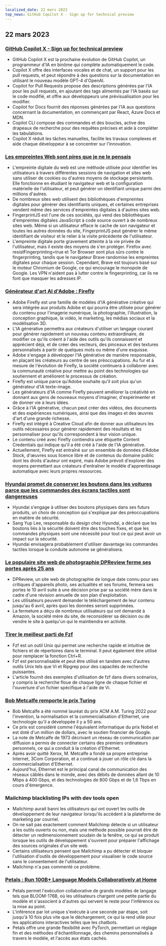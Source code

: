 ```yaml
---
localized_date: 22 mars 2023
top_news: GitHub Copilot X - Sign up for technical preview
---
```










<CallToAction />

<Steps>

## 22 mars 2023

### [GitHub Copilot X - Sign up for technical preview](https://github.blog/2023-03-22-github-copilot-x-the-ai-powered-developer-experience/?ref=hackernewsgpt.com)

- GitHub Copilot X est la prochaine évolution de GitHub Copilot, un programmeur d'IA en binôme qui complète automatiquement le code.
- Copilot X offre des interfaces vocales et de chat, un support pour les pull requests, et peut répondre à des questions sur la documentation en utilisant le nouveau modèle GPT-4 d'OpenAI.
- Copilot for Pull Requests propose des descriptions générées par l'IA pour les pull requests, en ajoutant des tags alimentés par l'IA basés sur le code modifié, et offre aux développeurs une prévisualisation pour les modifier.
- Copilot for Docs fournit des réponses générées par l'IA aux questions concernant la documentation, en commençant par React, Azure Docs et MDN.
- Copilot CLI compose des commandes et des boucles, active des drapeaux de recherche pour des requêtes précises et aide à compléter les tabulations.
- Copilot X réduit les tâches manuelles, facilite les travaux complexes et aide chaque développeur à se concentrer sur l'innovation.

### [Les empreintes Web sont pires que je ne le pensais](https://www.bitestring.com/posts/2023-03-19-web-fingerprinting-is-worse-than-I-thought.html?ref=hackernewsgpt.com)

- L'empreinte digitale du web est une méthode utilisée pour identifier les utilisateurs à travers différentes sessions de navigation et sites web sans utiliser de cookies ou d'autres moyens de stockage persistants. Elle fonctionne en étudiant le navigateur web et la configuration matérielle de l'utilisateur, et peut générer un identifiant unique parmi des millions d'autres.
- De nombreux sites web utilisent des bibliothèques d'empreintes digitales pour générer des identifiants uniques, et certaines entreprises vendent même des services d'empreintes digitales à d'autres sites web.
- FingerprintJS est l'une de ces sociétés, qui vend des bibliothèques d'empreintes digitales JavaScript à code source ouvert à de nombreux sites web. Même si un utilisateur efface le cache de son navigateur et toutes les autres données du site, FingerprintJS peut générer le même identifiant de visiteur et le relier à la visite précédente de l'utilisateur.
- L'empreinte digitale porte gravement atteinte à la vie privée de l'utilisateur, mais il existe des moyens de s'en protéger. Firefox avec resistFingerprinting=true et Tor Browser sont plus sûrs contre le fingerprinting, tandis que le navigateur Brave randomise les empreintes digitales pour chaque session. Cependant, Brave est toujours basé sur le moteur Chromium de Google, ce qui encourage le monopole de Google. Les VPN n'aident pas à lutter contre le fingerprinting, car ils ne font que masquer les adresses IP.

### [Générateur d'art AI d'Adobe : Firefly](https://www.adobe.com/sensei/generative-ai/firefly.html?ref=hackernewsgpt.com)

- Adobe Firefly est une famille de modèles d'IA générative créative qui sera intégrée aux produits Adobe et qui pourra être utilisée pour générer du contenu pour l'imagerie numérique, la photographie, l'illustration, la conception graphique, la vidéo, le marketing, les médias sociaux et la modélisation 3D.
- L'IA générative permettra aux créateurs d'utiliser un langage courant pour générer rapidement un nouveau contenu extraordinaire, de modifier ce qu'ils créent à l'aide des outils qu'ils connaissent et apprécient déjà, et de créer des vecteurs, des pinceaux et des textures personnalisés à partir de quelques mots ou même d'une esquisse.
- Adobe s'engage à développer l'IA générative de manière responsable, en plaçant les créateurs au centre de ses préoccupations. Au fur et à mesure de l'évolution de Firefly, la société continuera à collaborer avec la communauté créative pour mettre au point des technologies qui soutiennent et améliorent le processus de création.
- Firefly est unique parce qu'Adobe souhaite qu'il soit plus qu'un générateur d'IA texte-image.
- Les générateurs d'IA comme Firefly peuvent améliorer la créativité en donnant aux gens de nouveaux moyens d'imaginer, d'expérimenter et de donner vie à leurs idées.
- Grâce à l'IA générative, chacun peut créer des vidéos, des documents et des expériences numériques, ainsi que des images et des œuvres d'art d'une grande richesse.
- Firefly est intégré à Creative Cloud afin de donner aux utilisateurs les outils nécessaires pour générer rapidement des résultats et les personnaliser pour qu'ils correspondent à leur vision unique.
- Le contenu créé avec Firefly contiendra une étiquette Content Credentials qui indique qu'il a été créé à l'aide de l'IA générative.
- Actuellement, Firefly est entraîné sur un ensemble de données d'Adobe Stock, d'œuvres sous licence libre et de contenus du domaine public dont les droits d'auteur ont expiré, mais Adobe prévoit d'explorer des moyens permettant aux créateurs d'entraîner le modèle d'apprentissage automatique avec leurs propres ressources.

### [Hyundai promet de conserver les boutons dans les voitures parce que les commandes des écrans tactiles sont dangereuses](https://www.thedrive.com/news/hyundai-promises-to-keep-buttons-in-cars-because-touchscreen-controls-are-dangerous?ref=hackernewsgpt.com)

- Hyundai s'engage à utiliser des boutons physiques dans ses futurs produits, un choix de conception qui s'explique par des préoccupations en matière de sécurité.
- Sang Yup Lee, responsable du design chez Hyundai, a déclaré que les boutons liés à la sécurité doivent être des touches fixes, et que les commandes physiques sont une nécessité pour tout ce qui peut avoir un impact sur la sécurité.
- Hyundai envisagera probablement d'utiliser davantage les commandes tactiles lorsque la conduite autonome se généralisera.

### [Le populaire site web de photographie DPReview ferme ses portes après 25 ans](https://www.dpreview.com/news/5901145460/dpreview-com-to-close?ref=hackernewsgpt.com)

- DPReview, un site web de photographie de longue date connu pour ses critiques d'appareils photo, ses actualités et ses forums, fermera ses portes le 10 avril suite à une décision prise par sa société mère dans le cadre d'une révision annuelle de son plan d'exploitation.
- Les utilisateurs peuvent demander le téléchargement de leur contenu jusqu'au 6 avril, après quoi les données seront supprimées.
- La fermeture a déçu de nombreux utilisateurs qui ont demandé à Amazon, la société mère du site, de reconsidérer sa décision ou de vendre le site à quelqu'un qui le maintiendra en activité.

### [Tirer le meilleur parti de Fzf](https://andrew-quinn.me/fzf/?ref=hackernewsgpt.com)

- Fzf est un outil Unix qui permet une recherche rapide et intuitive de fichiers et de répertoires dans le terminal. Il peut également être utilisé pour remplacer la fonction Ctrl+R.
- Fzf est personnalisable et peut être utilisé en tandem avec d'autres outils Unix tels que Vi et Ripgrep pour des capacités de recherche puissantes.
- L'article fournit des exemples d'utilisation de fzf dans divers scénarios, y compris la recherche floue de chaque ligne de chaque fichier et l'ouverture d'un fichier spécifique à l'aide de Vi.

### [Bob Metcalfe remporte le prix Turing](https://amturing.acm.org/?2023=&ref=hackernewsgpt.com)

- Bob Metcalfe a été nommé lauréat du prix ACM A.M. Turing 2022 pour l'invention, la normalisation et la commercialisation d'Ethernet, une technologie qu'il a développée il y a 50 ans.
- Ce prix est considéré comme l'équivalent informatique du prix Nobel et est doté d'un million de dollars, avec le soutien financier de Google.
- La note de Metcalfe de 1973 décrivant un réseau de communication par diffusion a permis de connecter certains des premiers ordinateurs personnels, ce qui a conduit à la création d'Ethernet.
- Après avoir quitté Xerox, M. Metcalfe a fondé sa propre entreprise Internet, 3Com Corporation, et a continué à jouer un rôle clé dans la commercialisation d'Ethernet.
- Aujourd'hui, Ethernet est le principal canal de communication des réseaux câblés dans le monde, avec des débits de données allant de 10 Mbps à 400 Gbps, et des technologies de 800 Gbps et de 1,6 Tbps en cours d'émergence.

### Mailchimp blacklisting IPs with dev tools open

- Mailchimp aurait banni les utilisateurs qui ont ouvert les outils de développement de leur navigateur lorsqu'ils accèdent à la plateforme de marketing par courriel.
- On ne sait pas exactement comment Mailchimp détecte si un utilisateur a les outils ouverts ou non, mais une méthode possible pourrait être de détecter un redimensionnement soudain de la fenêtre, ce qui se produit lorsque les outils de développement s'ouvrent pour préparer l'affichage des sources originales d'un site web.
- Certains utilisateurs pensent que Mailchimp a pu détecter et bloquer l'utilisation d'outils de développement pour visualiser le code source sans le consentement de l'utilisateur.
- Mailchimp n'a pas commenté ce problème.

### [Petals : Run 100B+ Language Models Collaboratively at Home](https://petals.ml/?ref=hackernewsgpt.com)

- Petals permet l'exécution collaborative de grands modèles de langage tels que BLOOM-176B, où les utilisateurs chargent une petite partie du modèle et s'associent à d'autres qui servent le reste pour l'inférence ou la mise au point.
- L'inférence par lot unique s'exécute à une seconde par étape, soit jusqu'à 10 fois plus vite que le déchargement, ce qui la rend utile pour les applications interactives telles que les chatbots.
- Petals offre une grande flexibilité avec PyTorch, permettant un réglage fin et des méthodes d'échantillonnage, des chemins personnalisés à travers le modèle, et l'accès aux états cachés.

</Steps>

